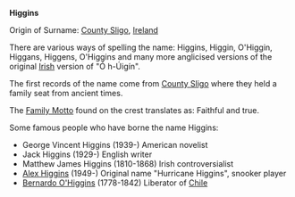 {{rfd}} {{wikify}}

'''Higgins'''

Origin of Surname: [[County Sligo]], [[Ireland]]

There are various ways of spelling the name: Higgins, Higgin, O'Higgin, Higgans, Higgens, O'Higgins and many more anglicised versions of the original [[Irish language|Irish]] version of "Ó h-Úigín".

The first records of the name come from [[County Sligo]] where they held a family seat from ancient times.

The [[Family Motto]] found on the crest translates as: Faithful and true.

Some famous people who have borne the name Higgins:

* George Vincent Higgins (1939-) American novelist
* Jack Higgins (1929-) English writer
* Matthew James Higgins (1810-1868) Irish controversialist
* [[Alex Higgins]] (1949-) Original name "Hurricane Higgins", snooker player
* [[Bernardo O'Higgins]] (1778-1842) Liberator of [[Chile]]